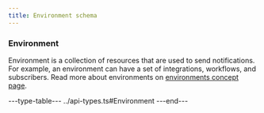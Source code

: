 ```yaml
---
title: Environment schema
---
```


### Environment

Environment is a collection of resources that are used to send notifications. For example, an environment can have a set of integrations, workflows, and subscribers. Read more about environments on [environments concept page](/platform/concepts/environments). 

---type-table---
../api-types.ts#Environment
---end---